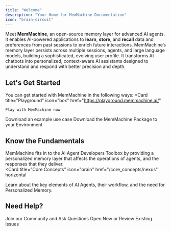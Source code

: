 ```yaml
---
title: "Welcome"
description: "Your Home for MemMachine Documentation"
icon: "brain-circuit"
---
```


Meet **MemMachine**, an open-source memory layer for advanced AI agents.  It enables AI-powered applications to **learn**, **store**, and **recall** data and preferences from past sessions to enrich future interactions.  MemMachine’s memory layer persists across multiple sessions, agents, and large language models, building a sophisticated, evolving user profile. It transforms AI chatbots into personalized, context-aware AI assistants designed to understand and respond with better precision and depth.

## Let's Get Started

You can get started with MemMachine in the following ways:
<Columns cols={3}>
  <Card
    title="Playground"
    icon="box"
    href="https://playground.memmachine.ai/"
  >
    Play with MemMachine now
  </Card>
  <Card
    title="Examples"
    icon="folder-open"
    href="/examples/introduction"
  >
    Download an example use case
  </Card>
  <Card
    title="Open Source Developer"
    icon="code"
    href="/open_source/quickstart"
  >
    Download the MemMachine Package to your Environment
  </Card>
</Columns>

## Know the Fundamentals

MemMachine fits in to the AI Agent Developers Toolbox by providing a personalized memory layer that affects the operations of agents, and the responses that they deliver.  
<Card
  title="Core Concepts"
  icon="brain"
  href="/core_concepts/nexus"
  horizontal
  >
  Learn about the key elements of AI Agents, their workflow, and the need for Personalized Memory.
</Card>

## Need Help?

<Columns cols={2}>
  <Card
    title="Discord"
    icon="discord"
    href="https://discord.gg/usydANvKqD"
  >
    Join our Community and Ask Questions
  </Card>
  <Card
    title="Github"
    icon="github"
    href="https://github.com/MemMachine/MemMachine/issues"
  >
    Open New or Review Existing Issues
  </Card>
</Columns>
